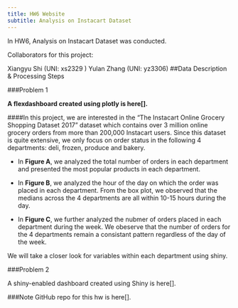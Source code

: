 ```yaml
---
title: HW6 Website
subtitle: Analysis on Instacart Dataset
---
```




In HW6, Analysis on Instacart Dataset was conducted.

Collaborators for this project:

Xiangyu Shi (UNI: xs2329 )
Yulan Zhang (UNI: yz3306)
##Data Description & Processing Steps


###Problem 1

**A flexdashboard created using plotly is here[].**

####In this project, we are interested in the “The Instacart Online Grocery Shopping Dataset 2017” dataset which contains over 3 million online grocery orders from more than 200,000 Instacart users. Since this dataset is quite extensive, we only focus on order status in the following 4 departments: deli, frozen, produce and bakery. 

- In **Figure A**, we analyzed the total number of orders in each department and presented the most popular products in each department. 

- In **Figure B**, we analyzed the hour of the day on which the order was placed in each department. From the box plot, we observed that the medians across the 4 departments are all within 10-15 hours during the day. 

- In **Figure C**, we further analyzed the nubmer of orders placed in each department during the week. We obeserve that the number of orders for the 4 departments remain a consistant pattern regardless of the day of the week. 

We will take a closer look for variables within each department using shiny. 
 
###Problem 2

A shiny-enabled dashboard created using Shiny is here[].

###Note
GitHub repo for this hw is here[].

